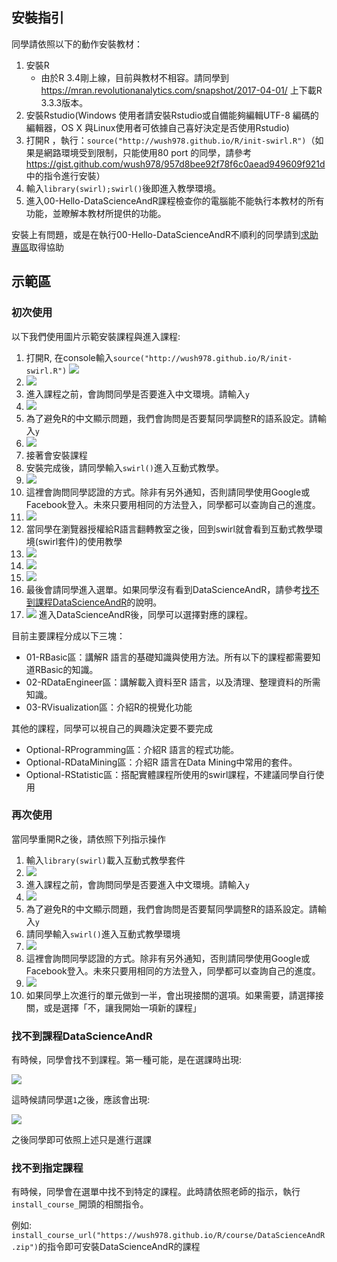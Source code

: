 ## 安裝指引

同學請依照以下的動作安裝教材：

1. 安裝R
    - 由於R 3.4剛上線，目前與教材不相容。請同學到 <https://mran.revolutionanalytics.com/snapshot/2017-04-01/> 上下載R 3.3.3版本。
2. 安裝Rstudio(Windows 使用者請安裝Rstudio或自備能夠編輯UTF-8 編碼的編輯器，OS X 與Linux使用者可依據自己喜好決定是否使用Rstudio)
3. 打開R ，執行：`source("http://wush978.github.io/R/init-swirl.R")`（如果是網路環境受到限制，只能使用80 port 的同學，請參考 <https://gist.github.com/wush978/957d8bee92f78f6c0aead949609f921d>中的指令進行安裝）
4. 輸入`library(swirl);swirl()`後即進入教學環境。
5. 進入00-Hello-DataScienceAndR課程檢查你的電腦能不能執行本教材的所有功能，並瞭解本教材所提供的功能。

安裝上有問題，或是在執行00-Hello-DataScienceAndR不順利的同學請到[求助專區](#求助專區)取得協助

## 示範區

### 初次使用

以下我們使用圖片示範安裝課程與進入課程:

1. 打開R, 在console輸入`source("http://wush978.github.io/R/init-swirl.R")` ![](http://i.imgur.com/vc2FccR.png)
1. ![](http://i.imgur.com/BnLqwZZ.png) 
1. 進入課程之前，會詢問同學是否要進入中文環境。請輸入`y` 
1. ![](http://i.imgur.com/R6V6Yj5.png) 
1. 為了避免R的中文顯示問題，我們會詢問是否要幫同學調整R的語系設定。請輸入`y`
1. ![](http://i.imgur.com/2kLVQcN.png) 
1. 接著會安裝課程
1. 安裝完成後，請同學輸入`swirl()`進入互動式教學。
1. ![](http://i.imgur.com/ifkXyFS.png)
1. 這裡會詢問同學認證的方式。除非有另外通知，否則請同學使用Google或Facebook登入。未來只要用相同的方法登入，同學都可以查詢自己的進度。
1. ![](http://i.imgur.com/rDZ6IAL.png) 
1. 當同學在瀏覽器授權給R語言翻轉教室之後，回到swirl就會看到互動式教學環境(swirl套件)的使用教學
1. ![](http://i.imgur.com/BRxNZ3E.png) 
1. ![](http://i.imgur.com/ylHLdFQ.png)
1. ![](http://i.imgur.com/toMEI8q.png)
1. 最後會請同學進入選單。如果同學沒有看到DataScienceAndR，請參考[找不到課程DataScienceAndR](#找不到課程DataScienceAndR)的說明。
1. ![](http://i.imgur.com/S89YzLq.png) 進入DataScienceAndR後，同學可以選擇對應的課程。

目前主要課程分成以下三塊：

- 01-RBasic區：講解R 語言的基礎知識與使用方法。所有以下的課程都需要知道RBasic的知識。
- 02-RDataEngineer區：講解載入資料至R 語言，以及清理、整理資料的所需知識。
- 03-RVisualization區：介紹R的視覺化功能

其他的課程，同學可以視自己的興趣決定要不要完成

- Optional-RProgramming區：介紹R 語言的程式功能。
- Optional-RDataMining區：介紹R 語言在Data Mining中常用的套件。
- Optional-RStatistic區：搭配實體課程所使用的swirl課程，不建議同學自行使用

### 再次使用

當同學重開R之後，請依照下列指示操作

1. 輸入`library(swirl)`載入互動式教學套件
1. ![](http://i.imgur.com/3Yrb0qv.png)
1. 進入課程之前，會詢問同學是否要進入中文環境。請輸入`y` 
1. ![](http://i.imgur.com/gWLV8gv.png)
1. 為了避免R的中文顯示問題，我們會詢問是否要幫同學調整R的語系設定。請輸入`y`
1. 請同學輸入`swirl()`進入互動式教學環境
1. ![](http://i.imgur.com/tvYckay.png)
1. 這裡會詢問同學認證的方式。除非有另外通知，否則請同學使用Google或Facebook登入。未來只要用相同的方法登入，同學都可以查詢自己的進度。
1. ![](http://i.imgur.com/OqBs3uY.png)
1. 如果同學上次進行的單元做到一半，會出現接關的選項。如果需要，請選擇接關，或是選擇「不，讓我開始一項新的課程」

### 找不到課程DataScienceAndR

有時候，同學會找不到課程。第一種可能，是在選課時出現:

![](http://i.imgur.com/6oEiWRJ.png)

這時候請同學選`1`之後，應該會出現:

![](http://i.imgur.com/Q33WXT5.png)

之後同學即可依照上述只是進行選課

### 找不到指定課程

有時候，同學會在選單中找不到特定的課程。此時請依照老師的指示，執行`install_course_`開頭的相關指令。

例如: `install_course_url("https://wush978.github.io/R/course/DataScienceAndR.zip")`的指令即可安裝DataScienceAndR的課程

